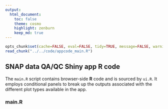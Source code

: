 ```yaml
---
output:
  html_document:
    toc: false
    theme: cosmo
    highlight: zenburn
    keep_md: true
---
```


```r
opts_chunk$set(cache=FALSE, eval=FALSE, tidy=TRUE, message=FALSE, warning=FALSE)
read_chunk("../../code/appcode_main.R")
```

##
##
## SNAP data QA/QC Shiny app R code

The `main.R` script contains browser-side **R** code and is sourced by `ui.R`.
It employs conditional panels to break up the outputs associated with the different plot types available in the app.

### main.R

```r
```
